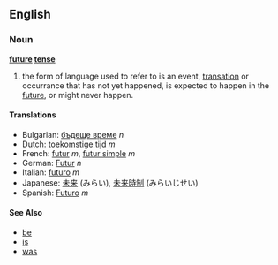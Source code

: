 ==English==
===Noun===
'''[[future]] [[tense]]'''

# the form of language used to refer to is an event, [[transation]] or occurrance that has not yet happened, is expected to happen in the [[future]], or might never happen.   

====Translations====
*Bulgarian: [[бъдеще време]] ''n''
*Dutch: [[toekomstige tijd]] ''m''
*French: [[futur]] ''m'', [[futur simple]] ''m''
*German: [[Futur]] ''n''
*Italian: [[futuro]] ''m''
*Japanese: [[未来]] (みらい), [[未来時制]] (みらいじせい)
*Spanish: [[Futuro]] ''m''

====See Also==== 
*[[be]]
*[[is]]
*[[was]]